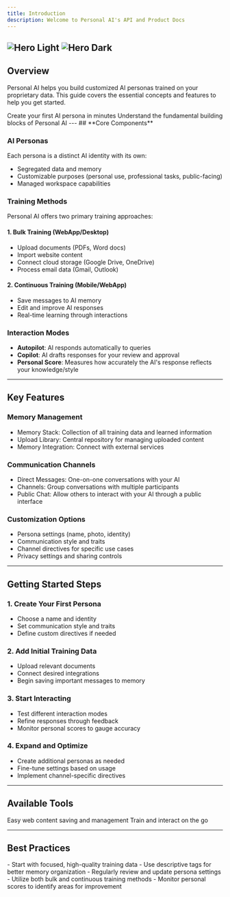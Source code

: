 ```yaml
---
title: Introduction
description: Welcome to Personal AI's API and Product Docs
---
```


<img
  className="block dark:hidden"
  src="/images/hero.png"
  alt="Hero Light"
/>
<img
  className="hidden dark:block"
  src="/images/hero.png"
  alt="Hero Dark"
/>
---
## Overview

Personal AI helps you build customized AI personas trained on your proprietary data. This guide covers the essential concepts and features to help you get started.

<CardGroup cols={2}>
  <Card
    title="Quick Start Guide"
    icon="rocket"
    href="/quickstart"
  >
    Create your first AI persona in minutes
  </Card>
  <Card
    title="Core Concepts"
    icon="book"
    href="/concepts"
  >
    Understand the fundamental building blocks of Personal AI
  </Card>
</CardGroup>
---
## **Core Components**

### **AI Personas**
Each persona is a distinct AI identity with its own:
- Segregated data and memory
- Customizable purposes (personal use, professional tasks, public-facing)
- Managed workspace capabilities

### **Training Methods**
Personal AI offers two primary training approaches:

#### **1. Bulk Training (WebApp/Desktop)**
- Upload documents (PDFs, Word docs)
- Import website content
- Connect cloud storage (Google Drive, OneDrive)
- Process email data (Gmail, Outlook)

#### **2. Continuous Training (Mobile/WebApp)**
- Save messages to AI memory
- Edit and improve AI responses
- Real-time learning through interactions

### **Interaction Modes**
- **Autopilot**: AI responds automatically to queries
- **Copilot**: AI drafts responses for your review and approval
- **Personal Score**: Measures how accurately the AI's response reflects your knowledge/style
---
## **Key Features**

### **Memory Management**
- Memory Stack: Collection of all training data and learned information
- Upload Library: Central repository for managing uploaded content
- Memory Integration: Connect with external services 

### **Communication Channels**
- Direct Messages: One-on-one conversations with your AI
- Channels: Group conversations with multiple participants
- Public Chat: Allow others to interact with your AI through a public interface

### **Customization Options**
- Persona settings (name, photo, identity)
- Communication style and traits
- Channel directives for specific use cases
- Privacy settings and sharing controls
---
## Getting Started Steps

### **1. Create Your First Persona**
- Choose a name and identity
- Set communication style and traits
- Define custom directives if needed

### **2. Add Initial Training Data**
- Upload relevant documents
- Connect desired integrations
- Begin saving important messages to memory

### **3. Start Interacting**
- Test different interaction modes
- Refine responses through feedback
- Monitor personal scores to gauge accuracy

### **4. Expand and Optimize**
- Create additional personas as needed
- Fine-tune settings based on usage
- Implement channel-specific directives
---
## Available Tools

<CardGroup cols={2}>
  <Card
    title="Chrome Extension"
    icon="chrome"
    href="https://personal.ai/chrome"
  >
    Easy web content saving and management
  </Card>
  <Card
    title="Mobile App"
    icon="mobile"
    href="https://personal.ai/ios"
  >
    Train and interact on the go
  </Card>
</CardGroup>

---
## Best Practices

<CardGroup cols={1}>
  <Card
    title="Optimization Guidelines"
    icon="stars"
    href=""
  >
    - Start with focused, high-quality training data
    - Use descriptive tags for better memory organization
    - Regularly review and update persona settings
    - Utilize both bulk and continuous training methods
    - Monitor personal scores to identify areas for improvement
  </Card>
</CardGroup>

